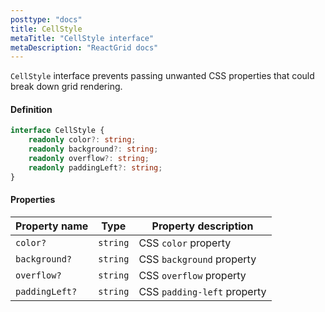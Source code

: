 ```yaml
---
posttype: "docs"
title: CellStyle
metaTitle: "CellStyle interface"
metaDescription: "ReactGrid docs"
---
```


`CellStyle` interface prevents passing unwanted CSS properties that could break down grid rendering.

#### Definition

```ts
interface CellStyle {
    readonly color?: string;
    readonly background?: string;
    readonly overflow?: string;
    readonly paddingLeft?: string;
}
```

#### Properties

| Property name     | Type      |  Property description         |
| -----------       | -------   | -------------------------     |
| `color?`          | `string`  | CSS `color` property          |
| `background?`     | `string`  | CSS `background` property     |
| `overflow?`       | `string`  | CSS `overflow` property       |
| `paddingLeft?`    | `string`  | CSS `padding-left` property   |
